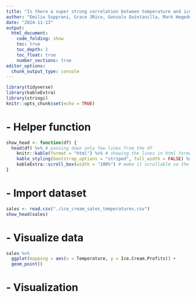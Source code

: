 ```yaml
---
title: "Is there a super strong correlation between temperature and ice cream?"
author: "Emilio Sopprani, Grace 3Rico, Gonzalo Quintanilla, Mark Hegedus"
date: "2024-11-13"
output:
  html_document:
    code_folding: show
    toc: true
    toc_depth: 2
    toc_float: true
    number_sections: true
editor_options: 
  chunk_output_type: console
---
```


```r
library(tidyverse)
library(kableExtra)
library(stringi)
knitr::opts_chunk$set(echo = TRUE)
```

# - Helper function

```r
show_head <- function(df) {
  head(df) %>% # passing down only few lines from the df
    knitr::kable(format = "html") %>% # showing the lines in html format
    kable_styling(bootstrap_options = "striped", full_width = FALSE) %>% # little bit of style to avoid columns to be crowded
    kableExtra::scroll_box(width = "100%") # make it scrollable so the columns don't overflow the page
}
```


# - Import dataset

```r
sales <- read.csv("./ice_cream_sales_temperatures.csv")
show_head(sales)
```

# - Visualize data

```r
sales %>%
  ggplot(mapping = aes(x = Temperature, y = Ice.Cream.Profits)) +
  geom_point()
```

# - Visualization

```r

```
